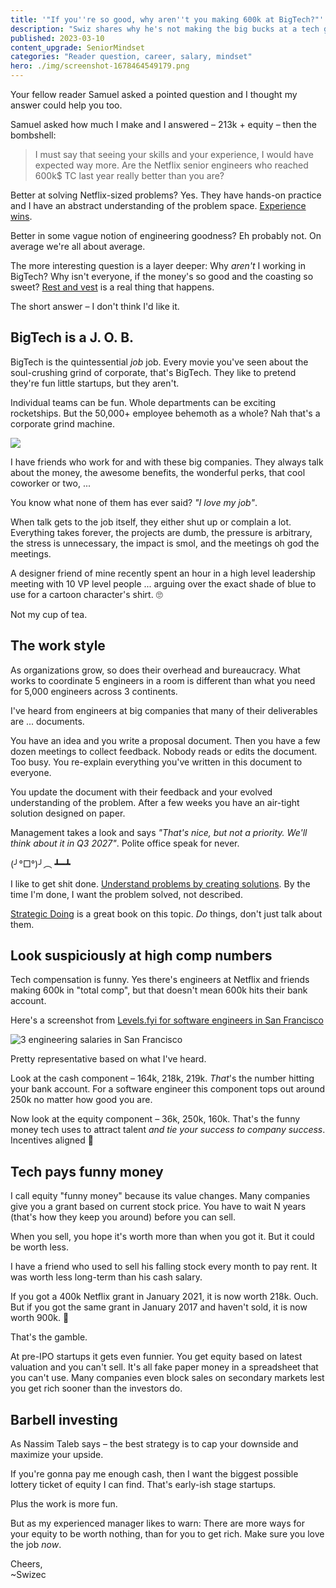 ```yaml
---
title: '"If you''re so good, why aren''t you making 600k at BigTech?"'
description: "Swiz shares why he's not making the big bucks at a tech giant, from the soul-crushing grind of corporate to the funny money of tech compensation."
published: 2023-03-10
content_upgrade: SeniorMindset
categories: "Reader question, career, salary, mindset"
hero: ./img/screenshot-1678464549179.png
---
```


Your fellow reader Samuel asked a pointed question and I thought my answer could help you too.

Samuel asked how much I make and I answered – 213k + equity – then the bombshell:

> I must say that seeing your skills and your experience, I would have expected way more.
> Are the Netflix senior engineers who reached 600k$ TC last year really better than you are?

Better at solving Netflix-sized problems? Yes. They have hands-on practice and I have an abstract understanding of the problem space. [Experience wins](https://swizec.com/blog/skin-in-the-game/).

Better in some vague notion of engineering goodness? Eh probably not. On average we're all about average.

The more interesting question is a layer deeper: Why _aren't_ I working in BigTech? Why isn't everyone, if the money's so good and the coasting so sweet? [Rest and vest](https://www.insider.com/rest-and-vest-millionaire-engineers-who-barely-work-silicon-valley-2017-7) is a real thing that happens.

The short answer – I don't think I'd like it.

## BigTech is a J. O. B.

BigTech is the quintessential _job_ job. Every movie you've seen about the soul-crushing grind of corporate, that's BigTech. They like to pretend they're fun little startups, but they aren't.

Individual teams can be fun. Whole departments can be exciting rocketships. But the 50,000+ employee behemoth as a whole? Nah that's a corporate grind machine.

![](./img/ouG3cvpngb2b20c.png)

I have friends who work for and with these big companies. They always talk about the money, the awesome benefits, the wonderful perks, that cool coworker or two, ...

You know what none of them has ever said? _"I love my job"_.

When talk gets to the job itself, they either shut up or complain a lot. Everything takes forever, the projects are dumb, the pressure is arbitrary, the stress is unnecessary, the impact is smol, and the meetings oh god the meetings.

A designer friend of mine recently spent an hour in a high level leadership meeting with 10 VP level people ... arguing over the exact shade of blue to use for a cartoon character's shirt. 🙄

Not my cup of tea.

## The work style

As organizations grow, so does their overhead and bureaucracy. What works to coordinate 5 engineers in a room is different than what you need for 5,000 engineers across 3 continents.

I've heard from engineers at big companies that many of their deliverables are ... documents.

You have an idea and you write a proposal document. Then you have a few dozen meetings to collect feedback. Nobody reads or edits the document. Too busy. You re-explain everything you've written in this document to everyone.

You update the document with their feedback and your evolved understanding of the problem. After a few weeks you have an air-tight solution designed on paper.

Management takes a look and says _"That's nice, but not a priority. We'll think about it in Q3 2027"_. Polite office speak for never.

(╯°□°)╯︵ ┻━┻

I like to get shit done. [Understand problems by creating solutions](https://swizec.com/blog/coding-forces-you-to-understand-the-problem/). By the time I'm done, I want the problem solved, not described.

[Strategic Doing](https://strategicdoing.net/agile-leadership/) is a great book on this topic. _Do_ things, don't just talk about them.

## Look suspiciously at high comp numbers

Tech compensation is funny. Yes there's engineers at Netflix and friends making 600k in "total comp", but that doesn't mean 600k hits their bank account.

Here's a screenshot from [Levels.fyi for software engineers in San Francisco](https://www.levels.fyi/t/software-engineer/locations/san-francisco-bay-area)

![3 engineering salaries in San Francisco](./img/3-engineering-salaries-in-San-Francisco90j0ha.jpeg)

Pretty representative based on what I've heard.

Look at the cash component – 164k, 218k, 219k. _That_'s the number hitting your bank account. For a software engineer this component tops out around 250k no matter how good you are.

Now look at the equity component – 36k, 250k, 160k. That's the funny money tech uses to attract talent _and tie your success to company success_. Incentives aligned 💪

## Tech pays funny money

I call equity "funny money" because its value changes. Many companies give you a grant based on current stock price. You have to wait N years (that's how they keep you around) before you can sell.

When you sell, you hope it's worth more than when you got it. But it could be worth less.

I have a friend who used to sell his falling stock every month to pay rent. It was worth less long-term than his cash salary.

If you got a 400k Netflix grant in January 2021, it is now worth 218k. Ouch. But if you got the same grant in January 2017 and haven't sold, it is now worth 900k. 🤔

That's the gamble.

At pre-IPO startups it gets even funnier. You get equity based on latest valuation and you can't sell. It's all fake paper money in a spreadsheet that you can't use. Many companies even block sales on secondary markets lest you get rich sooner than the investors do.

## Barbell investing

As Nassim Taleb says – the best strategy is to cap your downside and maximize your upside.

If you're gonna pay me enough cash, then I want the biggest possible lottery ticket of equity I can find. That's early-ish stage startups.

Plus the work is more fun.

But as my experienced manager likes to warn: There are more ways for your equity to be worth nothing, than for you to get rich. Make sure you love the job _now_.

Cheers,<br/>
~Swizec
